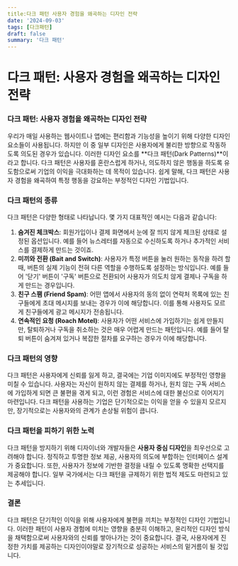 ```yaml
---
title:다크 패턴 사용자 경험을 왜곡하는 디자인 전략
date: '2024-09-03'
tags: [다크패턴]
draft: false
summary: '다크 패턴'
---
```


# 다크 패턴: 사용자 경험을 왜곡하는 디자인 전략

### 다크 패턴: 사용자 경험을 왜곡하는 디자인 전략

우리가 매일 사용하는 웹사이트나 앱에는 편리함과 기능성을 높이기 위해 다양한 디자인 요소들이 사용됩니다. 하지만 이 중 일부 디자인은 사용자에게 불리한 방향으로 작동하도록 의도된 경우가 있습니다. 이러한 디자인 요소를 **다크 패턴(Dark Patterns)**이라고 합니다. 다크 패턴은 사용자를 혼란스럽게 하거나, 의도하지 않은 행동을 하도록 유도함으로써 기업의 이익을 극대화하는 데 목적이 있습니다. 쉽게 말해, 다크 패턴은 사용자 경험을 왜곡하여 특정 행동을 강요하는 부정적인 디자인 기법입니다.

### 다크 패턴의 종류

다크 패턴은 다양한 형태로 나타납니다. 몇 가지 대표적인 예시는 다음과 같습니다:

1. **숨겨진 체크박스**: 회원가입이나 결제 화면에서 눈에 잘 띄지 않게 체크된 상태로 설정된 옵션입니다. 예를 들어 뉴스레터를 자동으로 수신하도록 하거나 추가적인 서비스를 결제하게 만드는 것이죠.
2. **미끼와 전환 (Bait and Switch)**: 사용자가 특정 버튼을 눌러 원하는 동작을 하려 할 때, 버튼의 실제 기능이 전혀 다른 역할을 수행하도록 설정하는 방식입니다. 예를 들어 '닫기' 버튼이 '구독' 버튼으로 전환되어 사용자가 의도치 않게 결제나 구독을 하게 만드는 경우입니다.
3. **친구 스팸 (Friend Spam)**: 어떤 앱에서 사용자의 동의 없이 연락처 목록에 있는 친구들에게 초대 메시지를 보내는 경우가 이에 해당합니다. 이를 통해 사용자도 모르게 친구들에게 광고 메시지가 전송됩니다.
4. **연속적인 요청 (Roach Motel)**: 사용자가 어떤 서비스에 가입하기는 쉽게 만들지만, 탈퇴하거나 구독을 취소하는 것은 매우 어렵게 만드는 패턴입니다. 예를 들어 탈퇴 버튼이 숨겨져 있거나 복잡한 절차를 요구하는 경우가 이에 해당합니다.

### 다크 패턴의 영향

다크 패턴은 사용자에게 신뢰를 잃게 하고, 결국에는 기업 이미지에도 부정적인 영향을 미칠 수 있습니다. 사용자는 자신이 원하지 않는 결제를 하거나, 원치 않는 구독 서비스에 가입하게 되면 큰 불편을 겪게 되고, 이런 경험은 서비스에 대한 불신으로 이어지기 마련입니다. 다크 패턴을 사용하는 기업은 단기적으로는 이익을 얻을 수 있을지 모르지만, 장기적으로는 사용자와의 관계가 손상될 위험이 큽니다.

### 다크 패턴을 피하기 위한 노력

다크 패턴을 방지하기 위해 디자이너와 개발자들은 **사용자 중심 디자인**을 최우선으로 고려해야 합니다. 정직하고 투명한 정보 제공, 사용자의 의도에 부합하는 인터페이스 설계가 중요합니다. 또한, 사용자가 정보에 기반한 결정을 내릴 수 있도록 명확한 선택지를 제공해야 합니다. 일부 국가에서는 다크 패턴을 규제하기 위한 법적 제도도 마련되고 있는 추세입니다.

### 결론

다크 패턴은 단기적인 이익을 위해 사용자에게 불편을 끼치는 부정적인 디자인 기법입니다. 이러한 패턴이 사용자 경험에 미치는 영향을 충분히 이해하고, 윤리적인 디자인 방식을 채택함으로써 사용자와의 신뢰를 쌓아나가는 것이 중요합니다. 결국, 사용자에게 진정한 가치를 제공하는 디자인이야말로 장기적으로 성공하는 서비스의 밑거름이 될 것입니다.
